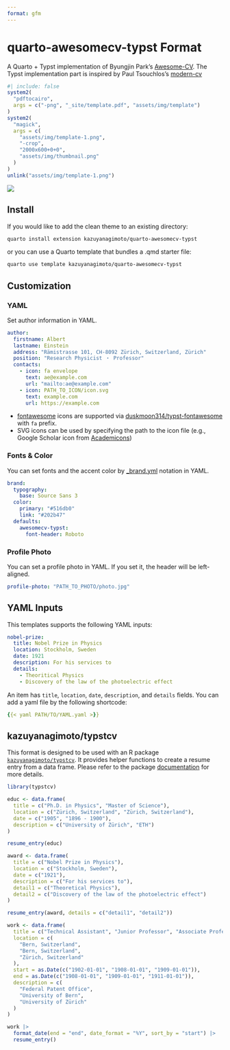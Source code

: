 ```yaml
---
format: gfm
---
```


# quarto-awesomecv-typst Format

A Quarto + Typst implementation of Byungjin Park’s [Awesome-CV](https://github.com/posquit0/Awesome-CV).
The Typst implementation part is inspired by Paul Tsouchlos’s [modern-cv](https://typst.app/universe/package/modern-cv/)

```r
#| include: false
system2(
  "pdftocairo",
  args = c("-png", "_site/template.pdf", "assets/img/template")
)
system2(
  "magick",
  args = c(
    "assets/img/template-1.png",
    "-crop",
    "2000x600+0+0",
    "assets/img/thumbnail.png"
  )
)
unlink("assets/img/template-1.png")
```

[![](assets/img/thumbnail.png)](https://kazuyanagimoto.com/quarto-awesomecv-typst/template.pdf)

## Install

If you would like to add the clean theme to an existing directory:

```.bash
quarto install extension kazuyanagimoto/quarto-awesomecv-typst
```

or you can use a Quarto template that bundles a .qmd starter file:

```.bash
quarto use template kazuyanagimoto/quarto-awesomecv-typst
```

## Customization

### YAML

Set author information in YAML.

```yaml
author:
  firstname: Albert
  lastname: Einstein
  address: "Rämistrasse 101, CH-8092 Zürich, Switzerland, Zürich"
  position: "Research Physicist ・ Professor"
  contacts:
    - icon: fa envelope
      text: ae@example.com
      url: "mailto:ae@example.com"
    - icon: PATH_TO_ICON/icon.svg
      text: example.com
      url: https://example.com
```

- [fontawesome](https://fontawesome.com/search?m=free&o=r) icons are supported
via [duskmoon314/typst-fontawesome](https://github.com/duskmoon314/typst-fontawesome) with `fa` prefix.
- SVG icons can be used by specifying the path to the icon file (e.g., Google Scholar icon from [Academicons](https://jpswalsh.github.io/academicons/))

### Fonts & Color

You can set fonts and the accent color by [_brand.yml](https://quarto.org/docs/authoring/brand.html) notation in YAML.

```yaml
brand:
  typography:
    base: Source Sans 3
  color:
    primary: "#516db0"
    link: "#202b47"
  defaults: 
    awesomecv-typst:
      font-header: Roboto
```

### Profile Photo

You can set a profile photo in YAML.
If you set it, the header will be left-aligned.

```yaml
profile-photo: "PATH_TO_PHOTO/photo.jpg"
```

## YAML Inputs

This templates supports the following YAML inputs:

```yaml
nobel-prize:
  title: Nobel Prize in Physics
  location: Stockholm, Sweden
  date: 1921
  description: For his services to
  details:
    - Theoritical Physics
    - Discovery of the law of the photoelectric effect
```

An item has `title`, `location`, `date`, `description`, and `details` fields.
You can add a yaml file by the following shortcode:

```yaml
{{< yaml PATH/TO/YAML.yaml >}}
```

## kazuyanagimoto/typstcv

This format is designed to be used with an R package [`kazuyanagimoto/typstcv`](http://kazuyanagimoto.com/typstcv/).
It provides helper functions to create a resume entry from a data frame.
Please refer to the package [documentation](http://kazuyanagimoto.com/typstcv/) for more details.

```r
library(typstcv)

educ <- data.frame(
  title = c("Ph.D. in Physics", "Master of Science"),
  location = c("Zürich, Switzerland", "Zürich, Switzerland"),
  date = c("1905", "1896 - 1900"),
  description = c("University of Zürich", "ETH")
)

resume_entry(educ)
```

```r
award <- data.frame(
  title = c("Nobel Prize in Physics"),
  location = c("Stockholm, Sweden"),
  date = c("1921"),
  description = c("For his services to"),
  detail1 = c("Theoretical Physics"),
  detail2 = c("Discovery of the law of the photoelectric effect")
)

resume_entry(award, details = c("detail1", "detail2"))
```

```r
work <- data.frame(
  title = c("Technical Assistant", "Junior Professor", "Associate Professor"),
  location = c(
    "Bern, Switzerland",
    "Bern, Switzerland",
    "Zürich, Switzerland"
  ),
  start = as.Date(c("1902-01-01", "1908-01-01", "1909-01-01")),
  end = as.Date(c("1908-01-01", "1909-01-01", "1911-01-01")),
  description = c(
    "Federal Patent Office",
    "University of Bern",
    "University of Zürich"
  )
)

work |>
  format_date(end = "end", date_format = "%Y", sort_by = "start") |>
  resume_entry()
```
